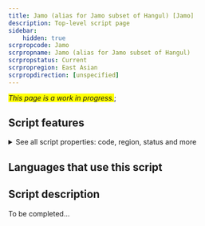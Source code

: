 ```yaml
---
title: Jamo (alias for Jamo subset of Hangul) [Jamo]
description: Top-level script page
sidebar:
    hidden: true
scrpropcode: Jamo
scrpropname: Jamo (alias for Jamo subset of Hangul)
scrpropstatus: Current
scrpropregion: East Asian
scrpropdirection: [unspecified]
---
```


<span style='background-color:yellow'>_This page is a work in progress._</span>;


## Script features

<details>
<summary> See all script properties: code, region, status and more</summary>
<ScriptInfo />
</details>

## Languages that use this script

<WsList script='Jamo' wsMax='5' />

## Script description

To be completed...

